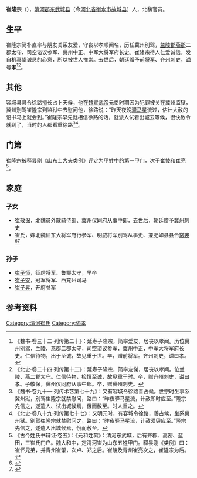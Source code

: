 '''崔隆宗'''（{{bd|？||？||}}），[[清河郡|清河郡]][[东武城县|东武城县]]（今[[河北省|河北省]][[衡水市|衡水市]][[故城县|故城县]]）人，北魏官员。

==生平==
崔隆宗简朴直率与朋友关系友爱，守丧以孝顺闻名，历任冀州別驾，[[兰陵郡|兰陵郡]][[燕郡|燕郡]]二郡太守、司空谘议参军、冀州中正、中军大将军府长史。崔隆宗待人仁爱诚信，发自机真挚诚恳的心意，所以被世人推崇。去世后，朝廷赠予[[前将军|前将军]]、齐州刺史，谥号'''孝'''<ref>《魏书·卷三十二·列传第二十》：延寿子隆宗，简率爱友，居丧以孝闻。历位冀州别驾，兰陵、燕郡二郡太守，司空谘议参军，冀州中正，中军大将军府长史。仁信待物，出于至诚，故见重于世。卒，赠前将军。齐州刺史，谥曰孝。</ref><ref>《北史·卷二十四·列传第十二》：延寿子隆宗，简率友悌，居丧以孝闻。位兰陵、燕二郡太守。仁信待物，检慎至诚，故见重于时。卒，赠齐州刺史，谥曰孝。子敬保，冀州仪同府从事中郎。卒，赠冀州刺史。</ref>。

==其他==
容城县县令徐路擅长占卜天候，他在[[魏宣武帝|魏宣武帝]]元恪时期因为犯罪被关在冀州监狱，冀州别驾崔隆宗到监狱中去慰问他，徐路说：“昨天夜晚[[驿马星|驿马星]]流过，估计大赦的诏书马上就会到。”崔隆宗早先就相信徐路的话，就派人试着出城去等候，很快赦令就到了，当时的人都看重徐路<ref>《魏书·卷九十一·列传术艺第七十九》：又有容城令徐路善占候。世宗时坐事系冀州狱，别驾崔隆宗就禁慰问，路曰：“昨夜驿马星流，计赦即时应至。”隆宗先信之，遂遣人、试出城候焉，俄而赦至。时人重之。</ref><ref>《北史·卷八十九·列传第七十七》：又明元时，有容城令徐路，善占候，坐系冀州狱。别驾崔隆宗就禁慰问之，路曰：“昨夜驿马星流，计赦须臾应至。”隆宗先信之，遂遣人出城候焉，俄而赦至。</ref>。

==门第==
崔隆宗被[[释昙刚|释昙刚]]《[[山东士大夫类例|山东士大夫类例]]》评定为甲姓中的第一甲门，次于[[崔㥄|崔㥄]]和[[崔亮_(北魏)|崔亮]]<ref>《古今姓氏书辩证·卷五》：《元和姓纂》：清河东武城，后有齐郡、高密、蓝田，三崔氏门户。魏大和中，定清河崔为山东五姓甲门。释昙刚《类例》曰：崔怀兄弟，并青州崔肇，次卢、郑之后。崔陵及青州崔亮次之，崔隆宗为后。</ref>。

==家庭==
===子女===
*[[崔敬保|崔敬保]]，北魏员外散骑侍郎、冀州仪同府从事中郎，去世后，朝廷赠予冀州刺史
*崔氏，嫁北魏征东大将军府行参军、明威将军别驾从事史、兼肥如县县令[[常袭|常袭]]<ref name=autogenerated1>{{Cite book | author = 罗新，叶炜著 | title = 《新出魏晋南北朝墓志疏证 (修订版)》 | location = 北京市 | publisher = 中华书局  | date =2016.5| pages =89-90 |ISBN =978-7-101-11639-7| accessdate = 2021-07-07 | url = | language= zh-cn| quote = }}</ref><ref>{{Cite book | author = 詹文宏 等主编 | title = 《燕赵碑刻 先秦秦汉魏晋南北朝卷 下》 | location =天津市| publisher = 天津人民出版社| date=2015.03| pages=511|ISBN =978-7-201-09178-5| accessdate = 2018-05-26 | url = | language= zh-hant| quote = }}</ref>

===孙子===
*[[崔子恒|崔子恒]]，征虏将军、鲁郡太守，早卒
*[[崔子安|崔子安]]，冠军将军、西兖州司马
*[[崔子昇|崔子昇]]，开府参军

==参考资料==
{{reflist}}

[[Category:清河崔氏|Category:清河崔氏]]
[[Category:谥孝|Category:谥孝]]